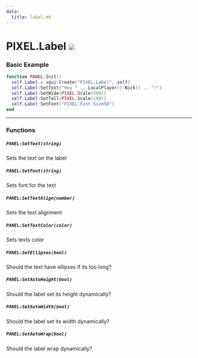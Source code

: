 ```yaml
---
data:
  title: label.md
---
```


# PIXEL.Label ![](https://github.com/Pulsar-Dev/documentation/blob/main/public/client.png)

### Basic Example

  ```lua #
  function PANEL:Init()
	self.Label = vgui.Create("PIXEL.Label", self)
	self.Label:SetText("Hey " .. LocalPlayer():Nick() .. "!")
	self.Label:SetWide(PIXEL.Scale(500))
	self.Label:SetTall(PIXEL.Scale(100))
	self.Label:SetFont("PIXEL.Font.Size50")
  end
  ```

---

### Functions

##### `PANEL:SetText(string)`
  Sets the text on the label

##### `PANEL:SetFont(string)`
  Sets font for the text

##### `PANEL:SetTextAlign(number)`
  Sets the text alignment

##### `PANEL:SetTextColor(color)`
  Sets texts color

##### `PANEL:SetEllipses(bool)`
  Should the text have ellipses if its too long?

##### `PANEL:SetAutoHeight(bool)`
  Should the label set its height dynamically?

##### `PANEL:SetAutoWidth(bool)`
  Should the label set its width dynamically?

##### `PANEL:SetAutoWrap(bool)`
  Should the label wrap dynamically?

